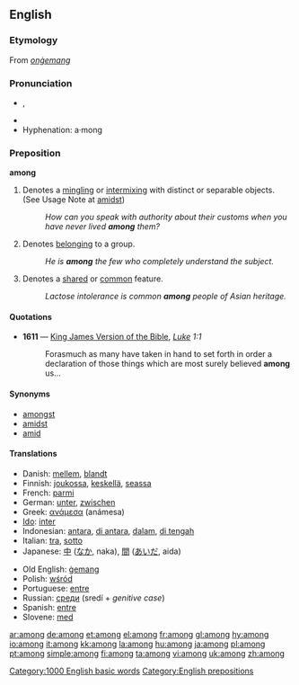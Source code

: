 ==English==

{{rank|seen|better|name|209|among|done|days|something}}

===Etymology===
From {{OE.}} ''[[onġemang]]''

===Pronunciation===
*{{IPA|/əˈmʌŋ/}}, {{SAMPA|/@"mVN/}}
*{{audio|en-us-among.ogg|Audio (US)}}
*Hyphenation: a·mong

===Preposition===
'''among'''

# Denotes a [[mingling]] or [[intermixing]] with distinct or separable objects. (See Usage Note at [[amidst]])
#:''How can you speak with authority about their customs when you have never lived '''among''' them?''
# Denotes [[belong]]ing to a group.
#:''He is '''among''' the few who completely understand the subject.''
# Denotes a [[share]]d or [[common]] feature.
#: ''Lactose intolerance is common '''among''' people of Asian heritage.''

====Quotations====
*'''1611''' — [[w:King James Version of the Bible|King James Version of the Bible]], ''[[s:Bible (King James)/Luke|Luke]] 1:1''
*:Forasmuch as many have taken in hand to set forth in order a declaration of those things which are most surely believed '''among''' us...

====Synonyms====
*[[amongst]]
*[[amidst]]
*[[amid]]

====Translations====
{{trans-top|mingling or intermixing}}
*Danish: [[mellem]], [[blandt]]
*Finnish: [[joukossa]], [[keskellä]], [[seassa]]
*French: [[parmi]]
*German: [[unter]], [[zwischen]]
*Greek: [[ανάμεσα]] (anámesa)
*[[Ido]]: [[inter]]
*Indonesian: [[antara]], [[di antara]], [[dalam]], [[di tengah]]
*Italian: [[tra]], [[sotto]]
*Japanese: [[中]] ([[なか]], naka), [[間]] ([[あいだ]], aida)
{{trans-mid}}
*Old English: [[gemang|ġemang]]
*Polish: [[wśród]]
*Portuguese: [[entre]]
*Russian: [[среди]] (sredí + ''genitive case'')
*Spanish: [[entre]]
*Slovene: [[med]]
{{trans-bottom}}

[[Category:1000 English basic words]]
[[Category:English prepositions]]

[[ar:among]]
[[de:among]]
[[et:among]]
[[el:among]]
[[fr:among]]
[[gl:among]]
[[hy:among]]
[[io:among]]
[[it:among]]
[[kk:among]]
[[la:among]]
[[hu:among]]
[[ja:among]]
[[pl:among]]
[[pt:among]]
[[simple:among]]
[[fi:among]]
[[ta:among]]
[[vi:among]]
[[uk:among]]
[[zh:among]]
